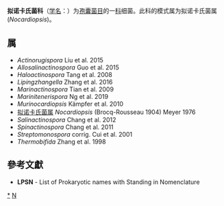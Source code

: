 {{Automatic taxobox
| taxon = Nocardiopsaceae
| authority = Rainey et al. 1996
| type genus = 拟诺卡氏菌属<br>Nocardiopsis
| type genus authority = (Brocq-Rousseau 1904) Meyer 1976
}}
'''拟诺卡氏菌科 '''（[[学名|学名]]：{{lang|la|''Nocardiopsaceae''}}）为[[孢囊菌目|孢囊菌目]]的一[[科|科]]细菌。此科的模式属为拟诺卡氏菌属(''Nocardiopsis'')。

==属==
* ''Actinorugispora'' Liu et al. 2015
* ''Allosalinactinospora'' Guo et al. 2015
* ''Haloactinospora'' Tang et al. 2008
* ''Lipingzhangella'' Zhang et al. 2016
* ''Marinactinospora'' Tian et al. 2009
* ''Marinitenerispora'' Ng et al. 2019
* ''Murinocardiopsis'' Kämpfer et al. 2010
* [[拟诺卡氏菌属|拟诺卡氏菌属]] ''Nocardiopsis'' (Brocq-Rousseau 1904) Meyer 1976
* ''Salinactinospora'' Chang et al. 2012
* ''Spinactinospora'' Chang et al. 2011
* ''Streptomonospora'' corrig. Cui et al. 2001
* ''Thermobifida'' Zhang et al. 1998

==參考文獻==
{{reflist}}
* '''LPSN''' - List of Prokaryotic names with Standing in Nomenclature

{{taxonbar}}

[[Category:_拟诺卡氏菌科|*]]
[[Category:1996年描述的分类群|N]]